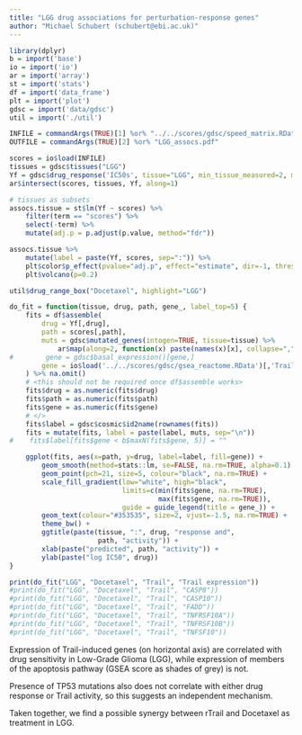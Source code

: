 ```yaml
---
title: "LGG drug associations for perturbation-response genes"
author: "Michael Schubert (schubert@ebi.ac.uk)"
---
```


```r
library(dplyr)
b = import('base')
io = import('io')
ar = import('array')
st = import('stats')
df = import('data_frame')
plt = import('plot')
gdsc = import('data/gdsc')
util = import('./util')

INFILE = commandArgs(TRUE)[1] %or% "../../scores/gdsc/speed_matrix.RData"
OUTFILE = commandArgs(TRUE)[2] %or% "LGG_assocs.pdf"

scores = io$load(INFILE)
tissues = gdsc$tissues("LGG")
Yf = gdsc$drug_response('IC50s', tissue="LGG", min_tissue_measured=2, median_top=10, drop=TRUE)
ar$intersect(scores, tissues, Yf, along=1)

# tissues as subsets
assocs.tissue = st$lm(Yf ~ scores) %>%
    filter(term == "scores") %>%
    select(-term) %>%
    mutate(adj.p = p.adjust(p.value, method="fdr"))
```

```r
assocs.tissue %>%
    mutate(label = paste(Yf, scores, sep=":")) %>%
    plt$color$p_effect(pvalue="adj.p", effect="estimate", dir=-1, thresh=0.2) %>%
    plt$volcano(p=0.2)
```

```r
util$drug_range_box("Docetaxel", highlight="LGG")
```

<!--
```r
#TODO: volcano of diff trail genes + trail pathway exp, show is diff?
```
-->

```r
do_fit = function(tissue, drug, path, gene_, label_top=5) {
    fits = df$assemble(
        drug = Yf[,drug],
        path = scores[,path],
        muts = gdsc$mutated_genes(intogen=TRUE, tissue=tissue) %>%
            ar$map(along=2, function(x) paste(names(x)[x], collapse=",")),
#        gene = gdsc$basal_expression()[gene,]
        gene = io$load('../../scores/gdsc/gsea_reactome.RData')[,'Trail']
    ) %>% na.omit()
    # <this should not be required once df$assemble works>
    fits$drug = as.numeric(fits$drug)
    fits$path = as.numeric(fits$path)
    fits$gene = as.numeric(fits$gene)
    # </>
    fits$label = gdsc$cosmic$id2name(rownames(fits))
    fits = mutate(fits, label = paste(label, muts, sep="\n"))
#    fits$label[fits$gene < b$maxN(fits$gene, 5)] = ""

    ggplot(fits, aes(x=path, y=drug, label=label, fill=gene)) +
        geom_smooth(method=stats::lm, se=FALSE, na.rm=TRUE, alpha=0.1) +
        geom_point(pch=21, size=5, colour="black", na.rm=TRUE) +
        scale_fill_gradient(low="white", high="black",
                            limits=c(min(fits$gene, na.rm=TRUE),
                                     max(fits$gene, na.rm=TRUE)),
                            guide = guide_legend(title = gene_)) +
        geom_text(colour="#353535", size=2, vjust=-1.5, na.rm=TRUE) +
        theme_bw() +
        ggtitle(paste(tissue, ":", drug, "response and",
                      path, "activity")) +
        xlab(paste("predicted", path, "activity")) +
        ylab(paste("log IC50", drug))
}

print(do_fit("LGG", "Docetaxel", "Trail", "Trail expression"))
#print(do_fit("LGG", "Docetaxel", "Trail", "CASP8"))
#print(do_fit("LGG", "Docetaxel", "Trail", "CASP10"))
#print(do_fit("LGG", "Docetaxel", "Trail", "FADD"))
#print(do_fit("LGG", "Docetaxel", "Trail", "TNFRSF10A"))
#print(do_fit("LGG", "Docetaxel", "Trail", "TNFRSF10B"))
#print(do_fit("LGG", "Docetaxel", "Trail", "TNFSF10"))
```

Expression of Trail-induced genes (on horizontal axis) are
correlated with drug sensitivity in Low-Grade Glioma (LGG),
while expression of members of the apoptosis pathway (GSEA score
as shades of grey) is not.

Presence of TP53 mutations also does not correlate with either
drug response or Trail activity, so this suggests an independent
mechanism.

Taken together, we find a possible synergy between rTrail and Docetaxel
as treatment in LGG.
